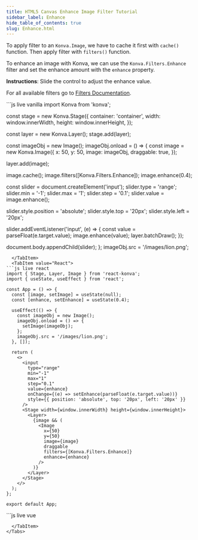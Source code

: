 ```yaml
---
title: HTML5 Canvas Enhance Image Filter Tutorial
sidebar_label: Enhance
hide_table_of_contents: true
slug: Enhance.html
---
```


To apply filter to an `Konva.Image`, we have to cache it first with `cache()`
function. Then apply filter with `filters()` function.

To enhance an image with Konva, we can use the `Konva.Filters.Enhance` filter
and set the enhance amount with the `enhance` property.

**Instructions**: Slide the control to adjust the enhance value.

For all available filters go to [Filters Documentation](/api/Konva.Filters.html).


<Tabs>
  <TabItem value="Vanilla" default>
```js live vanilla
import Konva from 'konva';

const stage = new Konva.Stage({
  container: 'container',
  width: window.innerWidth,
  height: window.innerHeight,
});

const layer = new Konva.Layer();
stage.add(layer);

const imageObj = new Image();
imageObj.onload = () => {
  const image = new Konva.Image({
    x: 50,
    y: 50,
    image: imageObj,
    draggable: true,
  });

  layer.add(image);

  image.cache();
  image.filters([Konva.Filters.Enhance]);
  image.enhance(0.4);

  const slider = document.createElement('input');
  slider.type = 'range';
  slider.min = '-1';
  slider.max = '1';
  slider.step = '0.1';
  slider.value = image.enhance();

  slider.style.position = 'absolute';
  slider.style.top = '20px';
  slider.style.left = '20px';

  slider.addEventListener('input', (e) => {
    const value = parseFloat(e.target.value);
    image.enhance(value);
    layer.batchDraw();
  });

  document.body.appendChild(slider);
};
imageObj.src = '/images/lion.png';
```
  </TabItem>
  <TabItem value="React">
```js live react
import { Stage, Layer, Image } from 'react-konva';
import { useState, useEffect } from 'react';

const App = () => {
  const [image, setImage] = useState(null);
  const [enhance, setEnhance] = useState(0.4);

  useEffect(() => {
    const imageObj = new Image();
    imageObj.onload = () => {
      setImage(imageObj);
    };
    imageObj.src = '/images/lion.png';
  }, []);

  return (
    <>
      <input
        type="range"
        min="-1"
        max="1"
        step="0.1"
        value={enhance}
        onChange={(e) => setEnhance(parseFloat(e.target.value))}
        style={{ position: 'absolute', top: '20px', left: '20px' }}
      />
      <Stage width={window.innerWidth} height={window.innerHeight}>
        <Layer>
          {image && (
            <Image
              x={50}
              y={50}
              image={image}
              draggable
              filters={[Konva.Filters.Enhance]}
              enhance={enhance}
            />
          )}
        </Layer>
      </Stage>
    </>
  );
};

export default App;
```
  </TabItem>
  <TabItem value="Vue">
```js live vue
<template>
  <div>
    <input
      type="range"
      min="-1"
      max="1"
      step="0.1"
      :value="enhance"
      @input="handleSlider"
      style="position: absolute; top: 20px; left: 20px"
    />
    <v-stage :config="stageSize">
      <v-layer>
        <v-image
          v-if="image"
          :config="{
            x: 50,
            y: 50,
            image: image,
            draggable: true,
            filters: [Konva.Filters.Enhance],
            enhance: enhance,
          }"
        />
      </v-layer>
    </v-stage>
  </div>
</template>

<script setup>
import { ref, onMounted } from 'vue';

const stageSize = {
  width: window.innerWidth,
  height: window.innerHeight,
};

const image = ref(null);
const enhance = ref(0.4);

const handleSlider = (e) => {
  enhance.value = parseFloat(e.target.value);
};

onMounted(() => {
  const imageObj = new Image();
  imageObj.onload = () => {
    image.value = imageObj;
  };
  imageObj.src = '/images/lion.png';
});
</script>
```
  </TabItem>
</Tabs>

